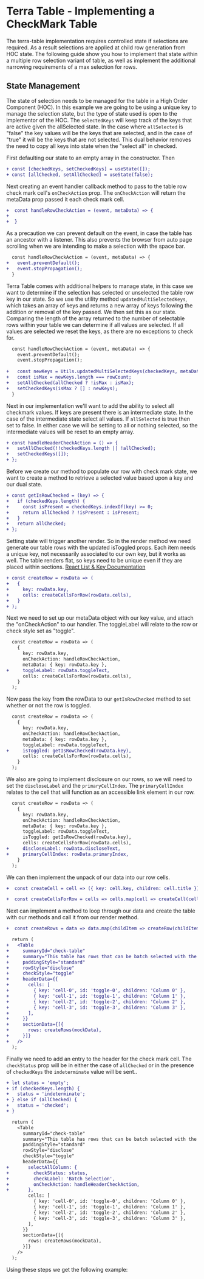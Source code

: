 
# Terra Table - Implementing a CheckMark Table

The terra-table implementation requires controlled state if selections are required. As a result selections are applied at child row generation from HOC state. The following guide show you how to implement that state within a multiple row selection variant of table, as well as implement the additional narrowing requirements of a max selection for rows.

## State Management
The state of selection needs to be managed for the table in a High Order Component (HOC). In this example we are going to be using a unique key to manage the selection state, but the type of state used is open to the implementor of the HOC. The `selectedKeys` will keep track of the keys that are active given the allSelected state. In the case where `allSelected` is "false" the key values will be the keys that are selected, and in the case of "true" it will be the keys that are not selected. This dual behavior removes the need to copy all keys into state when the "select all" in checked.

 First defaulting our state to an empty array in the constructor. Then 
```diff
+ const [checkedKeys, setCheckedKeys] = useState([]);
+ const [allChecked, setAllChecked] = useState(false);
```
Next creating an event handler callback method to pass to the table row check mark cell's `onCheckAction` prop. The `onCheckAction` will return the metaData prop passed it each check mark cell.
```diff
+  const handleRowCheckAction = (event, metaData) => {
+
+  }
```
As a precaution we can prevent default on the event, in case the table has an ancestor with a listener. This also prevents the browser from auto page scrolling when we are intending to make a selection with the space bar.
```diff
  const handleRowCheckAction = (event, metaData) => {
+   event.preventDefault();
+   event.stopPropagation();
  }
```
Terra Table comes with additional helpers to manage state, in this case we want to determine if the selection has selected or unselected the table row key in our state. So we use the utility method `updatedMultiSelectedKeys`, which takes an array of keys and returns a new array of keys following the addition or removal of the key passed. We then set this as our state. Comparing the length of the array returned to the number of selectable rows within your table we can determine if all values are selected. If all values are selected we reset the keys, as there are no exceptions to check for.
```diff
  const handleRowCheckAction = (event, metaData) => {
    event.preventDefault();
    event.stopPropagation();
  
+   const newKeys = Utils.updatedMultiSelectedKeys(checkedKeys, metaData.key);
+   const isMax = newKeys.length === rowCount;
+   setAllChecked(allChecked ? !isMax : isMax);
+   setCheckedKeys(isMax ? [] : newKeys);
  }
```
Next in our implementation we'll want to add the ability to select all checkmark values. If keys are present there is an intermediate state. In the case of the intermediate state select all values. If `allSelected` is true then set to false. In either case we will be setting to all or nothing selected, so the intermediate values will be reset to an empty array.
```diff
+ const handleHeaderCheckAction = () => {
+   setAllChecked(!!checkedKeys.length || !allChecked);
+   setCheckedKeys([]);
+ };
```
Before we create our method to populate our row with check mark state, we want to create a method to retrieve a selected value based upon a key and our dual state.
```diff
+ const getIsRowChecked = (key) => {
+   if (checkedKeys.length) {
+     const isPresent = checkedKeys.indexOf(key) >= 0;
+     return allChecked ? !isPresent : isPresent;
+   }
+   return allChecked;
+ };
```
Setting state will trigger another render. So in the render method we need generate our table rows with the updated isToggled props. Each item needs a unique key, not necessarily associated to our own key, but it works as well. The table renders flat, so keys need to be unique even if they are placed within sections.
[React List & Key Documentation](https://reactjs.org/docs/lists-and-keys.html)
```diff
+ const createRow = rowData => (
+   {
+     key: rowData.key,
+     cells: createCellsForRow(rowData.cells),
+   }
+ );
```
Next we need to set up our metaData object with our key value, and attach the "onCheckAction" to our handler. The toggleLabel will relate to the row or check style set as "toggle".
```diff
  const createRow = rowData => (
    {
      key: rowData.key,
      onCheckAction: handleRowCheckAction,
      metaData: { key: rowData.key },
+     toggleLabel: rowData.toggleText,
      cells: createCellsForRow(rowData.cells),
    }
  );
```
Now pass the key from the rowData to our `getIsRowChecked` method to set whether or not the row is toggled.
```diff
  const createRow = rowData => (
    {
      key: rowData.key,
      onCheckAction: handleRowCheckAction,
      metaData: { key: rowData.key },
      toggleLabel: rowData.toggleText,
+     isToggled: getIsRowChecked(rowData.key),
      cells: createCellsForRow(rowData.cells),
    }
  );
```
We also are going to implement disclosure on our rows, so we will need to set the `discloseLabel` and the `primaryCellIndex`. The `primaryCellIndex` relates to the cell that will function as an accessible link element in our row.
```diff
  const createRow = rowData => (
    {
      key: rowData.key,
      onCheckAction: handleRowCheckAction,
      metaData: { key: rowData.key },
      toggleLabel: rowData.toggleText,
      isToggled: getIsRowChecked(rowData.key),
      cells: createCellsForRow(rowData.cells),
+     discloseLabel: rowData.discloseText,
+     primaryCellIndex: rowData.primaryIndex,
    }
  );
```
We can then implement the unpack of our data into our row cells.
```diff
+  const createCell = cell => ({ key: cell.key, children: cell.title });

+  const createCellsForRow = cells => cells.map(cell => createCell(cell));
```
Next can implement a method to loop through our data and create the table with our methods and call it from our render method.
```diff
+  const createRows = data => data.map(childItem => createRow(childItem));

  return (
+   <Table
+     summaryId="check-table"
+     summary="This table has rows that can be batch selected with the checkbox or disclosed for further details."
+     paddingStyle="standard"
+     rowStyle="disclose"
+     checkStyle="toggle"
+     headerData={{
+       cells: [
+         { key: 'cell-0', id: 'toggle-0', children: 'Column 0' },
+         { key: 'cell-1', id: 'toggle-1', children: 'Column 1' },
+         { key: 'cell-2', id: 'toggle-2', children: 'Column 2' },
+         { key: 'cell-3', id: 'toggle-3', children: 'Column 3' },
+       ],
+     }}
+     sectionData={[{
+       rows: createRows(mockData),
+     }]}
+   />
  );
```
Finally we need to add an entry to the header for the check mark cell. The `checkStatus` prop will be in either the case of `allChecked` or in the presence of `checkedKeys` the `indeterminate` value will be sent..
```diff
+ let status = 'empty';
+ if (checkedKeys.length) {
+   status = 'indeterminate';
+ } else if (allChecked) {
+   status = 'checked';
+ }

  return (
    <Table
      summaryId="check-table"
      summary="This table has rows that can be batch selected with the checkbox or disclosed for further details."
      paddingStyle="standard"
      rowStyle="disclose"
      checkStyle="toggle"
      headerData={{
+       selectAllColumn: {
+         checkStatus: status,
+         checkLabel: 'Batch Selection',
+         onCheckAction: handleHeaderCheckAction,
+       },
        cells: [
          { key: 'cell-0', id: 'toggle-0', children: 'Column 0' },
          { key: 'cell-1', id: 'toggle-1', children: 'Column 1' },
          { key: 'cell-2', id: 'toggle-2', children: 'Column 2' },
          { key: 'cell-3', id: 'toggle-3', children: 'Column 3' },
        ],
      }}
      sectionData={[{
        rows: createRows(mockData),
      }]}
    />
  );
```
Using these steps we get the following example:

<CheckMarkTable />
